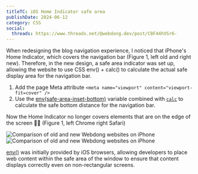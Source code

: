 ```yaml
---
titleTC: iOS Home Indicator safe area
publishDate: 2024-06-12
category: CSS
social:
  threads: https://www.threads.net/@webdong.dev/post/C8F44hVSr6-
---
```


When redesigning the blog navigation experience, I noticed that iPhone's Home Indicator, which covers the navigation bar (Figure 1, left old and right new). Therefore, in the new design, a safe area indicator was set up, allowing the website to use CSS env() + calc() to calculate the actual safe display area for the navigation bar.

1. Add the page Meta attribute `<meta name="viewport" content="viewport-fit=cover" />`
2. Use the [env(safe-area-inset-bottom)](https://developer.mozilla.org/en-US/docs/Web/CSS/env) variable combined with [`calc`](https://developer.mozilla.org/en-US/docs/Web/CSS/calc) to calculate the safe bottom distance for the navigation bar.

Now the Home Indicator no longer covers elements that are on the edge of the screen 👍🏻 (Figure 1, left Chrome right Safari)

![Comparison of old and new Webdong websites on iPhone](./webdong-shot-on-iphone.webp)
![Comparison of old and new Webdong websites on iPhone](./webdong-shot-on-iphone-2.webp)

[env()](https://developer.mozilla.org/en-US/docs/Web/CSS/env) was initially provided by iOS browsers, allowing developers to place web content within the safe area of the window to ensure that content displays correctly even on non-rectangular screens.
